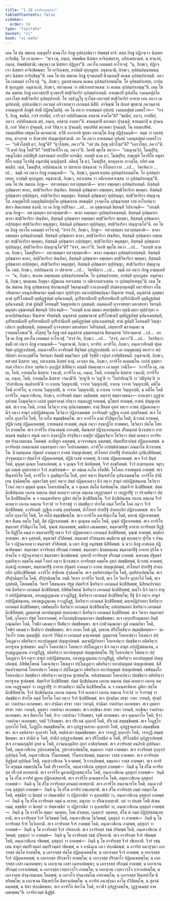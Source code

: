 ```yaml
---
title: "1.18 อาจริยวตฺตกถา"
tableOfContents: false
sidebar:
  order: 10
type: "tipitaka"
basket: "vi"
book: "vi-maha"
---
```



<DynamicBreadcrumb />

<Division number="74" book="vi-maha">

<Paragraph number="313" book="vi-maha">
เตน โข ปน สมเยน อญฺญตโร มาณวโก ภิกฺขู อุปสงฺกมิตฺวา ปพฺพชฺชํ ยาจิ. ตสฺส ภิกฺขู ปฏิกจฺเจว นิสฺสเย อาจิกฺขึสุ. โส เอวมาห—  “สเจ เม, ภนฺเต, ปพฺพชิเต นิสฺสเย อาจิกฺเขยฺยาถ, อภิรเมยฺยามหํ. น ทานาหํ, ภนฺเต, ปพฺพชิสฺสามิ; เชคุจฺฉา เม นิสฺสยา ปฏิกูลา”ติ. ภควโต เอตมตฺถํ อาโรเจสุํ. “น, ภิกฺขเว, ปฏิกจฺเจว นิสฺสยา อาจิกฺขิตพฺพา. โย อาจิกฺเขยฺย, อาปตฺติ ทุกฺกฏสฺส. อนุชานามิ, ภิกฺขเว, อุปสมฺปนฺนสมนนฺตรา นิสฺสเย อาจิกฺขิตุนฺ”ติ.
</Paragraph>

<Paragraph number="314" book="vi-maha">
เตน โข ปน สมเยน ภิกฺขู ทุวคฺเคนปิ ติวคฺเคนปิ คเณน อุปสมฺปาเทนฺติ. ภควโต เอตมตฺถํ อาโรเจสุํ. “น, ภิกฺขเว, อูนทสวคฺเคน คเณน อุปสมฺปาเทตพฺโพ. โย อุปสมฺปาเทยฺย, อาปตฺติ ทุกฺกฏสฺส. อนุชานามิ, ภิกฺขเว, ทสวคฺเคน วา อติเรกทสวคฺเคน วา คเณน อุปสมฺปาเทตุนฺ”ติ.
</Paragraph>

</Division>
<Division number="75" book="vi-maha">

<Paragraph number="315" book="vi-maha">
เตน โข ปน สมเยน ภิกฺขู เอกวสฺสาปิ ทุวสฺสาปิ สทฺธิวิหาริกํ อุปสมฺปาเทนฺติ. อายสฺมาปิ อุปเสโน วงฺคนฺตปุตฺโต เอกวโสฺส สทฺธิวิหาริกํ อุปสมฺปาเทสิ. โส วสฺสํวุฏฺโฐ ทุวโสฺส เอกวสฺสํ สทฺธิวิหาริกํ อาทาย เยน ภควา เตนุปสงฺกมิ, อุปสงฺกมิตฺวา ภควนฺตํ อภิวาเทตฺวา เอกมนฺตํ นิสีทิ. อาจิณฺณํ โข ปเนตํ พุทฺธานํ ภควนฺตานํ อาคนฺตุเกหิ ภิกฺขูหิ สทฺธึ ปฏิสมฺโมทิตุํ. อถ โข ภควา อายสฺมนฺตํ อุปเสนํ วงฺคนฺตปุตฺตํ เอตทโวจ—  “กจฺจิ, ภิกฺขุ, ขมนียํ, กจฺจิ ยาปนียํ, กจฺจิ ตฺวํ อปฺปกิลมเถน อทฺธานํ อาคโต”ติ? “ขมนียํ, ภควา, ยาปนียํ, ภควา. อปฺปกิลมเถน มยํ, ภนฺเต, อทฺธานํ อาคตา”ติ. ชานนฺตาปิ ตถาคตา ปุจฺฉนฺติ, ชานนฺตาปิ น ปุจฺฉนฺติ, กาลํ วิทิตฺวา ปุจฺฉนฺติ, กาลํ วิทิตฺวา น ปุจฺฉนฺติ; อตฺถสํหิตํ ตถาคตา ปุจฺฉนฺติ; โน อนตฺถสํหิตํ. อนตฺถสํหิเต เสตุฆาโต ตถาคตานํ. ทฺวีหิ อากาเรหิ พุทฺธา ภควนฺโต ภิกฺขู ปฏิปุจฺฉนฺติ—  ธมฺมํ วา เทเสสฺสาม, สาวกานํ วา สิกฺขาปทํ ปญฺญเปสฺสามาติ. อถ โข ภควา อายสฺมนฺตํ อุปเสนํ วงฺคนฺตปุตฺตํ เอตทโวจ—  “กติวโสฺสสิ ตฺวํ, ภิกฺขู”ติ? “ทุวโสฺสหํ, ภควา”ติ. “อยํ ปน ภิกฺขุ กติวโสฺส”ติ? “เอกวโสฺส, ภควา”ติ. “กึ ตายํ ภิกฺขุ โหตี”ติ? “สทฺธิวิหาริโก เม, ภควา”ติ. วิครหิ พุทฺโธ ภควา—  “อนนุจฺฉวิกํ, โมฆปุริส, อนนุโลมิกํ อปฺปติรูปํ อสฺสามณกํ อกปฺปิยํ อกรณียํ. กถญฺหิ นาม ตฺวํ, โมฆปุริส, อญฺเญหิ โอวทิโย อนุสาสิโย อญฺญํ โอวทิตุํ อนุสาสิตุํ มญฺญิสฺสสิ. อติลหุํ โข ตฺวํ, โมฆปุริส, พาหุลฺลาย อาวตฺโต, ยทิทํ คณพนฺธิกํ. เนตํ, โมฆปุริส, อปฺปสนฺนานํ วา ปสาทาย ปสนฺนานํ วา ภิโยฺยภาวาย …เป…  วิครหิตฺวา …เป…  ธมฺมึ กถํ กตฺวา ภิกฺขู อามนฺเตสิ—  “น, ภิกฺขเว, อูนทสวเสฺสน อุปสมฺปาเทตพฺโพ. โย อุปสมฺปาเทยฺย, อาปตฺติ ทุกฺกฏสฺส. อนุชานามิ, ภิกฺขเว, ทสวเสฺสน วา อติเรกทสวเสฺสน วา อุปสมฺปาเทตุนฺ”ติ.
</Paragraph>

</Division>
<Division number="76" book="vi-maha">

<Paragraph number="316" book="vi-maha">
เตน โข ปน สมเยน ภิกฺขู—  ทสวสฺสมฺหา ทสวสฺสมฺหาติ—  พาลา อพฺยตฺตา อุปสมฺปาเทนฺติ. ทิสฺสนฺติ อุปชฺฌายา พาลา, สทฺธิวิหาริกา ปณฺฑิตา. ทิสฺสนฺติ อุปชฺฌายา อพฺยตฺตา, สทฺธิวิหาริกา พฺยตฺตา. ทิสฺสนฺติ อุปชฺฌายา อปฺปสฺสุตา, สทฺธิวิหาริกา พหุสฺสุตา. ทิสฺสนฺติ อุปชฺฌายา ทุปฺปญฺญา, สทฺธิวิหาริกา ปญฺญวนฺโต. อญฺญตโรปิ อญฺญติตฺถิยปุพฺโพ อุปชฺฌาเยน สหธมฺมิกํ วุจฺจมาโน อุปชฺฌายสฺส วาทํ อาโรเปตฺวา ตํเยว ติตฺถายตนํ สงฺกมิ. เย เต ภิกฺขู อปฺปิจฺฉา …เป…  เต อุชฺฌายนฺติ ขิยฺยนฺติ วิปาเจนฺติ—  “กถญฺหิ นาม ภิกฺขู—  ทสวสฺสมฺหา ทสวสฺสมฺหาติ—  พาลา อพฺยตฺตา อุปสมฺปาเทสฺสนฺติ. ทิสฺสนฺติ อุปชฺฌายา พาลา สทฺธิวิหาริกา ปณฺฑิตา, ทิสฺสนฺติ อุปชฺฌายา อพฺยตฺตา สทฺธิวิหาริกา พฺยตฺตา, ทิสฺสนฺติ อุปชฺฌายา อปฺปสฺสุตา สทฺธิวิหาริกา พหุสฺสุตา, ทิสฺสนฺติ อุปชฺฌายา ทุปฺปญฺญา, สทฺธิวิหาริกา ปญฺญวนฺโต”ติ.
</Paragraph>

<Paragraph number="317" book="vi-maha">
อถ โข เต ภิกฺขู ภควโต เอตมตฺถํ อาโรเจสุํ. “สจฺจํ กิร, ภิกฺขเว, ภิกฺขู—  ทสวสฺสมฺหา ทสวสฺสมฺหาติ—  พาลา อพฺยตฺตา อุปสมฺปาเทนฺติ. ทิสฺสนฺติ อุปชฺฌายา พาลา, สทฺธิวิหาริกา ปณฺฑิตา, ทิสฺสนฺติ อุปชฺฌายา อพฺยตฺตา สทฺธิวิหาริกา พฺยตฺตา, ทิสฺสนฺติ อุปชฺฌายา อปฺปสฺสุตา, สทฺธิวิหาริกา พหุสฺสุตา, ทิสฺสนฺติ อุปชฺฌายา ทุปฺปญฺญา, สทฺธิวิหาริกา ปญฺญวนฺโต”ติ? “สจฺจํ, ภควา”ติ. วิครหิ พุทฺโธ ภควา …เป…  “กถญฺหิ นาม เต, ภิกฺขเว, โมฆปุริสา—  ทสวสฺสมฺหา ทสวสฺสมฺหาติ—  พาลา อพฺยตฺตา อุปสมฺปาเทสฺสนฺติ. ทิสฺสนฺติ อุปชฺฌายา พาลา, สทฺธิวิหาริกา ปณฺฑิตา, ทิสฺสนฺติ อุปชฺฌายา อพฺยตฺตา สทฺธิวิหาริกา พฺยตฺตา, ทิสฺสนฺติ อุปชฺฌายา อปฺปสฺสุตา, สทฺธิวิหาริกา พหุสฺสุตา, ทิสฺสนฺติ อุปชฺฌายา ทุปฺปญฺญา, สทฺธิวิหาริกา ปญฺญวนฺโต. เนตํ, ภิกฺขเว, อปฺปสนฺนานํ วา ปสาทาย …เป…  วิครหิตฺวา …เป…  ธมฺมึ กถํ กตฺวา ภิกฺขู อามนฺเตสิ—  “น, ภิกฺขเว, พาเลน อพฺยตฺเตน อุปสมฺปาเทตพฺโพ. โย อุปสมฺปาเทยฺย, อาปตฺติ ทุกฺกฏสฺส. อนุชานามิ, ภิกฺขเว, พฺยตฺเตน ภิกฺขุนา ปฏิพเลน ทสวเสฺสน วา อติเรกทสวเสฺสน วา อุปสมฺปาเทตุนฺ”ติ.
</Paragraph>

</Division>
<Division number="77" book="vi-maha">

<Paragraph number="318" book="vi-maha">
เตน โข ปน สมเยน ภิกฺขู อุปชฺฌาเยสุ ปกฺกนฺเตสุปิ วิพฺภนฺเตสุปิ กาลงฺกเตสุปิ ปกฺขสงฺกนฺเตสุปิ อนาจริยกา อโนวทิยมานา อนนุสาสิยมานา ทุนฺนิวตฺถา ทุปฺปารุตา อนากปฺปสมฺปนฺนา ปิณฺฑาย จรนฺติ, มนุสฺสานํ ภุญฺชมานานํ อุปริโภชเนปิ อุตฺติฏฺฐปตฺตํ อุปนาเมนฺติ, อุปริขาทนีเยปิ อุปริสายนีเยปิ อุปริปานีเยปิ อุตฺติฏฺฐปตฺตํ อุปนาเมนฺติ; สามํ สูปมฺปิ โอทนมฺปิ วิญฺญาเปตฺวา ภุญฺชนฺติ; ภตฺตคฺเคปิ อุจฺจาสทฺทา มหาสทฺทา วิหรนฺติ. มนุสฺสา อุชฺฌายนฺติ ขิยฺยนฺติ วิปาเจนฺติ—  “กถญฺหิ นาม สมณา สกฺยปุตฺติยา ทุนฺนิวตฺถา ทุปฺปารุตา อนากปฺปสมฺปนฺนา ปิณฺฑาย จริสฺสนฺติ; มนุสฺสานํ ภุญฺชมานานํ อุปริโภชเนปิ อุตฺติฏฺฐปตฺตํ อุปนาเมสฺสนฺติ, อุปริขาทนีเยปิ อุปริสายนีเยปิ อุปริปานีเยปิ อุตฺติฏฺฐปตฺตํ อุปนาเมสฺสนฺติ; สามํ สูปมฺปิ โอทนมฺปิ วิญฺญาเปตฺวา ภุญฺชิสฺสนฺติ; ภตฺตคฺเคปิ อุจฺจาสทฺทา มหาสทฺทา วิหริสฺสนฺติ, เสยฺยถาปิ พฺราหฺมณา พฺราหฺมณโภชเน”ติ. อโสฺสสุํ โข ภิกฺขู เตสํ มนุสฺสานํ อุชฺฌายนฺตานํ ขิยฺยนฺตานํ วิปาเจนฺตานํ …เป…  อถ โข เต ภิกฺขู ภควโต เอตมตฺถํ อาโรเจสุํ. “สจฺจํ กิร, ภิกฺขเว …เป…  “สจฺจํ, ภควา”ติ …เป…  วิครหิตฺวา ธมฺมึ กถํ กตฺวา ภิกฺขู อามนฺเตสิ—
</Paragraph>

<Paragraph number="319" book="vi-maha">
“อนุชานามิ, ภิกฺขเว, อาจริยํ. อาจริโย, ภิกฺขเว, อนฺเตวาสิกมฺหิ ปุตฺตจิตฺตํ อุปฏฺฐาเปสฺสติ, อนฺเตวาสิโก อาจริยมฺหิ ปิตุจิตฺตํ อุปฏฺฐาเปสฺสติ. เอวํ เต อญฺญมญฺญํ สคารวา สปฺปติสฺสา สภาควุตฺติโน วิหรนฺตา อิมสฺมึ ธมฺมวินเย วุทฺธึ วิรุฬฺหึ เวปุลฺลํ อาปชฺชิสฺสนฺติ. อนุชานามิ, ภิกฺขเว, ทสวสฺสํ นิสฺสาย วตฺถุํ, ทสวเสฺสน นิสฺสยํ ทาตุํ. เอวญฺจ ปน, ภิกฺขเว, อาจริโย คเหตพฺโพ. เอกํสํ อุตฺตราสงฺคํ กริตฺวา ปาเท วนฺทิตฺวา อุกฺกุฏิกํ นิสีทิตฺวา อญฺชลึ ปคฺคเหตฺวา เอวมสฺส วจนีโย—  ‘อาจริโย เม, ภนฺเต, โหหิ, อายสฺมโต นิสฺสาย วจฺฉามิ; อาจริโย เม, ภนฺเต, โหหิ, อายสฺมโต นิสฺสาย วจฺฉามิ; อาจริโย เม, ภนฺเต, โหหิ, อายสฺมโต นิสฺสาย วจฺฉามี’ติ. ‘สาหู’ติ วา ‘ลหู’ติ วา ‘โอปายิกนฺ’ติ วา ‘ปติรูปนฺ’ติ วา ‘ปาสาทิเกน สมฺปาเทหี’ติ วา กาเยน วิญฺญาเปติ, วาจาย วิญฺญาเปติ, กาเยน วาจาย วิญฺญาเปติ, คหิโต โหติ อาจริโย; น กาเยน วิญฺญาเปติ, น วาจาย วิญฺญาเปติ, น กาเยน วาจาย วิญฺญาเปติ, น คหิโต โหติ อาจริโย.
</Paragraph>

</Division>
<Division number="78" book="vi-maha">

<Paragraph number="320" book="vi-maha">
อนฺเตวาสิเกน, ภิกฺขเว, อาจริยมฺหิ สมฺมา วตฺติตพฺพํ. ตตฺรายํ สมฺมาวตฺตนา—
</Paragraph>

<Paragraph number="321" book="vi-maha">
กาลเสฺสว อุฏฺฐาย อุปาหนํ โอมุญฺจิตฺวา เอกํสํ อุตฺตราสงฺคํ กริตฺวา ทนฺตกฏฺฐํ ทาตพฺพํ, มุโขทกํ ทาตพฺพํ, อาสนํ ปญฺญเปตพฺพํ. สเจ ยาคุ โหติ, ภาชนํ โธวิตฺวา ยาคุ อุปนาเมตพฺพา. ยาคุํ ปีตสฺส อุทกํ ทตฺวา ภาชนํ ปฏิคฺคเหตฺวา นีจํ กตฺวา สาธุกํ อปฺปฏิฆํสนฺเตน โธวิตฺวา ปฏิสาเมตพฺพํ. อาจริยมฺหิ วุฏฺฐิเต อาสนํ อุทฺธริตพฺพํ. สเจ โส เทโส อุกฺลาโป โหติ, โส เทโส สมฺมชฺชิตพฺโพ.
</Paragraph>

<Paragraph number="322" book="vi-maha">
สเจ อาจริโย คามํ ปวิสิตุกาโม โหติ, นิวาสนํ ทาตพฺพํ, ปฏินิวาสนํ ปฏิคฺคเหตพฺพํ, กายพนฺธนํ ทาตพฺพํ, สคุณํ กตฺวา สงฺฆาฏิโย ทาตพฺพา, โธวิตฺวา ปตฺโต โสทโก ทาตพฺโพ. สเจ อาจริโย ปจฺฉาสมณํ อากงฺขติ, ติมณฺฑลํ ปฏิจฺฉาเทนฺเตน ปริมณฺฑลํ นิวาเสตฺวา กายพนฺธนํ พนฺธิตฺวา สคุณํ กตฺวา สงฺฆาฏิโย ปารุปิตฺวา คณฺฐิกํ ปฏิมุญฺจิตฺวา โธวิตฺวา ปตฺตํ คเหตฺวา อาจริยสฺส ปจฺฉาสมเณน โหตพฺพํ. นาติทูเร คนฺตพฺพํ, นาจฺจาสนฺเน คนฺตพฺพํ, ปตฺตปริยาปนฺนํ ปฏิคฺคเหตพฺพํ. น อาจริยสฺส ภณมานสฺส อนฺตรนฺตรา กถา โอปาเตตพฺพา. อาจริโย อาปตฺติสามนฺตา ภณมาโน นิวาเรตพฺโพ.
</Paragraph>

<Paragraph number="323" book="vi-maha">
นิวตฺตนฺเตน ปฐมตรํ อาคนฺตฺวา อาสนํ ปญฺญเปตพฺพํ, ปาโททกํ ปาทปีฐํ ปาทกถลิกํ อุปนิกฺขิปิตพฺพํ, ปจฺจุคฺคนฺตฺวา ปตฺตจีวรํ ปฏิคฺคเหตพฺพํ, ปฏินิวาสนํ ทาตพฺพํ, นิวาสนํ ปฏิคฺคเหตพฺพํ. สเจ จีวรํ สินฺนํ โหติ, มุหุตฺตํ อุเณฺห โอตาเปตพฺพํ, น จ อุเณฺห จีวรํ นิทหิตพฺพํ. จีวรํ สงฺฆริตพฺพํ. จีวรํ สงฺฆรนฺเตน จตุรงฺคุลํ กณฺณํ อุสฺสาเรตฺวา จีวรํ สงฺฆริตพฺพํ—  มา มชฺเฌ ภงฺโค อโหสีติ. โอโภเค กายพนฺธนํ กาตพฺพํ.
</Paragraph>

<Paragraph number="324" book="vi-maha">
สเจ ปิณฺฑปาโต โหติ, อาจริโย จ ภุญฺชิตุกาโม โหติ, อุทกํ ทตฺวา ปิณฺฑปาโต อุปนาเมตพฺโพ. อาจริโย ปานีเยน ปุจฺฉิตพฺโพ. ภุตฺตาวิสฺส อุทกํ ทตฺวา ปตฺตํ ปฏิคฺคเหตฺวา นีจํ กตฺวา สาธุกํ อปฺปฏิฆํสนฺเตน โธวิตฺวา โวทกํ กตฺวา มุหุตฺตํ อุเณฺห โอตาเปตพฺโพ, น จ อุเณฺห ปตฺโต นิทหิตพฺโพ. ปตฺตจีวรํ นิกฺขิปิตพฺพํ. ปตฺตํ นิกฺขิปนฺเตน เอเกน หตฺเถน ปตฺตํ คเหตฺวา เอเกน หตฺเถน เหฏฺฐามญฺจํ วา เหฏฺฐาปีฐํ วา ปรามสิตฺวา ปตฺโต นิกฺขิปิตพฺโพ. น จ อนนฺตรหิตาย ภูมิยา ปตฺโต นิกฺขิปิตพฺโพ. จีวรํ นิกฺขิปนฺเตน เอเกน หตฺเถน จีวรํ คเหตฺวา เอเกน หตฺเถน จีวรวํสํ วา จีวรรชฺชุํ วา ปมชฺชิตฺวา ปารโต อนฺตํ โอรโต โภคํ กตฺวา จีวรํ นิกฺขิปิตพฺพํ. อาจริยมฺหิ วุฏฺฐิเต อาสนํ อุทฺธริตพฺพํ, ปาโททกํ ปาทปีฐํ ปาทกถลิกํ ปฏิสาเมตพฺพํ. สเจ โส เทโส อุกฺลาโป โหติ, โส เทโส สมฺมชฺชิตพฺโพ.
</Paragraph>

<Paragraph number="325" book="vi-maha">
สเจ อาจริโย นหายิตุกาโม โหติ, นหานํ ปฏิยาเทตพฺพํ. สเจ สีเตน อตฺโถ โหติ, สีตํ ปฏิยาเทตพฺพํ. สเจ อุเณฺหน อตฺโถ โหติ, อุณฺหํ ปฏิยาเทตพฺพํ.
</Paragraph>

<Paragraph number="326" book="vi-maha">
สเจ อาจริโย ชนฺตาฆรํ ปวิสิตุกาโม โหติ, จุณฺณํ สนฺเนตพฺพํ, มตฺติกา เตเมตพฺพา, ชนฺตาฆรปีฐํ อาทาย อาจริยสฺส ปิฏฺฐิโต ปิฏฺฐิโต คนฺตฺวา ชนฺตาฆรปีฐํ ทตฺวา จีวรํ ปฏิคฺคเหตฺวา เอกมนฺตํ นิกฺขิปิตพฺพํ, จุณฺณํ ทาตพฺพํ, มตฺติกา ทาตพฺพา. สเจ อุสฺสหติ, ชนฺตาฆรํ ปวิสิตพฺพํ. ชนฺตาฆรํ ปวิสนฺเตน มตฺติกาย มุขํ มกฺเขตฺวา ปุรโต จ ปจฺฉโต จ ปฏิจฺฉาเทตฺวา ชนฺตาฆรํ ปวิสิตพฺพํ. น เถเร ภิกฺขู อนุปขชฺช นิสีทิตพฺพํ. น นวา ภิกฺขู อาสเนน ปฏิพาหิตพฺพา. ชนฺตาฆเร อาจริยสฺส ปริกมฺมํ กาตพฺพํ. ชนฺตาฆรา นิกฺขมนฺเตน ชนฺตาฆรปีฐํ อาทาย ปุรโต จ ปจฺฉโต จ ปฏิจฺฉาเทตฺวา ชนฺตาฆรา นิกฺขมิตพฺพํ.
</Paragraph>

<Paragraph number="327" book="vi-maha">
อุทเกปิ อาจริยสฺส ปริกมฺมํ กาตพฺพํ. นหาเตน ปฐมตรํ อุตฺตริตฺวา อตฺตโน คตฺตํ โวทกํ กตฺวา นิวาเสตฺวา อาจริยสฺส คตฺตโต อุทกํ ปมชฺชิตพฺพํ, นิวาสนํ ทาตพฺพํ, สงฺฆาฏิ ทาตพฺพา, ชนฺตาฆรปีฐํ อาทาย ปฐมตรํ อาคนฺตฺวา อาสนํ ปญฺญเปตพฺพํ, ปาโททกํ ปาทปีฐํ ปาทกถลิกํ อุปนิกฺขิปิตพฺพํ. อาจริโย ปานีเยน ปุจฺฉิตพฺโพ. สเจ อุทฺทิสาเปตุกาโม โหติ, อุทฺทิสาเปตพฺโพ. สเจ ปริปุจฺฉิตุกาโม โหติ, ปริปุจฺฉิตพฺโพ.
</Paragraph>

<Paragraph number="328" book="vi-maha">
ยสฺมึ วิหาเร อาจริโย วิหรติ, สเจ โส วิหาโร อุกฺลาโป โหติ, สเจ อุสฺสหติ, โสเธตพฺโพ. วิหารํ โสเธนฺเตน ปฐมํ ปตฺตจีวรํ นีหริตฺวา เอกมนฺตํ นิกฺขิปิตพฺพํ; นิสีทนปจฺจตฺถรณํ นีหริตฺวา เอกมนฺตํ นิกฺขิปิตพฺพํ; ภิสิพิพฺโพหนํ นีหริตฺวา เอกมนฺตํ นิกฺขิปิตพฺพํ; มญฺโจ นีจํ กตฺวา สาธุกํ อปฺปฏิฆํสนฺเตน, อสงฺฆฏฺเฏนฺเตน กวาฏปิฏฺฐํ, นีหริตฺวา เอกมนฺตํ นิกฺขิปิตพฺโพ; ปีฐํ นีจํ กตฺวา สาธุกํ อปฺปฏิฆํสนฺเตน, อสงฺฆฏฺเฏนฺเตน กวาฏปิฏฺฐํ, นีหริตฺวา เอกมนฺตํ นิกฺขิปิตพฺพํ; มญฺจปฏิปาทกา นีหริตฺวา เอกมนฺตํ นิกฺขิปิตพฺพา; เขฬมลฺลโก นีหริตฺวา เอกมนฺตํ นิกฺขิปิตพฺโพ; อปเสฺสนผลกํ นีหริตฺวา เอกมนฺตํ นิกฺขิปิตพฺพํ; ภูมตฺถรณํ ยถาปญฺญตฺตํ สลฺลกฺเขตฺวา นีหริตฺวา เอกมนฺตํ นิกฺขิปิตพฺพํ. สเจ วิหาเร สนฺตานกํ โหติ, อุโลฺลกา ปฐมํ โอหาเรตพฺพํ, อาโลกสนฺธิกณฺณภาคา ปมชฺชิตพฺพา. สเจ เครุกปริกมฺมกตา ภิตฺติ กณฺณกิตา โหติ, โจฬกํ เตเมตฺวา ปีเฬตฺวา ปมชฺชิตพฺพา. สเจ กาฬวณฺณกตา ภูมิ กณฺณกิตา โหติ, โจฬกํ เตเมตฺวา ปีเฬตฺวา ปมชฺชิตพฺพา. สเจ อกตา โหติ ภูมิ, อุทเกน ปริปฺโผสิตฺวา สมฺมชฺชิตพฺพา—  มา วิหาโร รเชน อุหญฺญีติ. สงฺการํ วิจินิตฺวา เอกมนฺตํ ฉฑฺเฑตพฺพํ.
</Paragraph>

<Paragraph number="329" book="vi-maha">
ภูมตฺถรณํ โอตาเปตฺวา โสเธตฺวา ปปฺโผเฏตฺวา อติหริตฺวา ยถาปญฺญตฺตํ ปญฺญเปตพฺพํ. มญฺจปฏิปาทกา โอตาเปตฺวา ปมชฺชิตฺวา อติหริตฺวา ยถาฐาเน ฐเปตพฺพา. มญฺโจ โอตาเปตฺวา โสเธตฺวา ปปฺโผเฏตฺวา นีจํ กตฺวา สาธุกํ อปฺปฏิฆํสนฺเตน, อสงฺฆฏฺเฏนฺเตน กวาฏปิฏฺฐํ, อติหริตฺวา ยถาปญฺญตฺตํ ปญฺญเปตพฺโพ. ปีฐํ โอตาเปตฺวา โสเธตฺวา ปปฺโผเฏตฺวา นีจํ กตฺวา สาธุกํ อปฺปฏิฆํสนฺเตน, อสงฺฆฏฺเฏนฺเตน กวาฏปิฏฺฐํ, อติหริตฺวา ยถาปญฺญตฺตํ ปญฺญเปตพฺพํ. ภิสิพิพฺโพหนํ โอตาเปตฺวา โสเธตฺวา ปปฺโผเฏตฺวา อติหริตฺวา ยถาปญฺญตฺตํ ปญฺญเปตพฺพํ. นิสีทนปจฺจตฺถรณํ โอตาเปตฺวา โสเธตฺวา ปปฺโผเฏตฺวา อติหริตฺวา ยถาปญฺญตฺตํ ปญฺญเปตพฺพํ. เขฬมลฺลโก โอตาเปตฺวา ปมชฺชิตฺวา อติหริตฺวา ยถาฐาเน ฐเปตพฺโพ. อปเสฺสนผลกํ โอตาเปตฺวา ปมชฺชิตฺวา อติหริตฺวา ยถาฐาเน ฐเปตพฺพํ. ปตฺตจีวรํ นิกฺขิปิตพฺพํ. ปตฺตํ นิกฺขิปนฺเตน เอเกน หตฺเถน ปตฺตํ คเหตฺวา เอเกน หตฺเถน เหฏฺฐามญฺจํ วา เหฏฺฐาปีฐํ วา ปรามสิตฺวา ปตฺโต นิกฺขิปิตพฺโพ. น จ อนนฺตรหิตาย ภูมิยา ปตฺโต นิกฺขิปิตพฺโพ. จีวรํ นิกฺขิปนฺเตน เอเกน หตฺเถน จีวรํ คเหตฺวา เอเกน หตฺเถน จีวรวํสํ วา จีวรรชฺชุํ วา ปมชฺชิตฺวา ปารโต อนฺตํ โอรโต โภคํ กตฺวา จีวรํ นิกฺขิปิตพฺพํ.
</Paragraph>

<Paragraph number="330" book="vi-maha">
สเจ ปุรตฺถิมา สรชา วาตา วายนฺติ, ปุรตฺถิมา วาตปานา ถเกตพฺพา. สเจ ปจฺฉิมา สรชา วาตา วายนฺติ, ปจฺฉิมา วาตปานา ถเกตพฺพา. สเจ อุตฺตรา สรชา วาตา วายนฺติ, อุตฺตรา วาตปานา ถเกตพฺพา. สเจ ทกฺขิณา สรชา วาตา วายนฺติ, ทกฺขิณา วาตปานา ถเกตพฺพา. สเจ สีตกาโล โหติ, ทิวา วาตปานา วิวริตพฺพา, รตฺตึ ถเกตพฺพา. สเจ อุณฺหกาโล โหติ, ทิวา วาตปานา ถเกตพฺพา, รตฺตึ วิวริตพฺพา.
</Paragraph>

<Paragraph number="331" book="vi-maha">
สเจ ปริเวณํ อุกฺลาปํ โหติ, ปริเวณํ สมฺมชฺชิตพฺพํ. สเจ โกฏฺฐโก อุกฺลาโป โหติ, โกฏฺฐโก สมฺมชฺชิตพฺโพ. สเจ อุปฏฺฐานสาลา อุกฺลาปา โหติ, อุปฏฺฐานสาลา สมฺมชฺชิตพฺพา. สเจ อคฺคิสาลา อุกฺลาปา โหติ, อคฺคิสาลา สมฺมชฺชิตพฺพา. สเจ วจฺจกุฏิ อุกฺลาปา โหติ, วจฺจกุฏิ สมฺมชฺชิตพฺพา. สเจ ปานียํ น โหติ, ปานียํ อุปฏฺฐาเปตพฺพํ. สเจ ปริโภชนียํ น โหติ, ปริโภชนียํ อุปฏฺฐาเปตพฺพํ. สเจ อาจมนกุมฺภิยํ อุทกํ น โหติ, อาจมนกุมฺภิยา อุทกํ อาสิญฺจิตพฺพํ.
</Paragraph>

<Paragraph number="332" book="vi-maha">
สเจ อาจริยสฺส อนภิรติ อุปฺปนฺนา โหติ, อนฺเตวาสิเกน วูปกาเสตพฺโพ, วูปกาสาเปตพฺโพ, ธมฺมกถา วาสฺส กาตพฺพา. สเจ อาจริยสฺส กุกฺกุจฺจํ อุปฺปนฺนํ โหติ, อนฺเตวาสิเกน วิโนเทตพฺพํ, วิโนทาเปตพฺพํ, ธมฺมกถา วาสฺส กาตพฺพา. สเจ อาจริยสฺส ทิฏฺฐิคตํ อุปฺปนฺนํ โหติ, อนฺเตวาสิเกน วิเวเจตพฺพํ, วิเวจาเปตพฺพํ, ธมฺมกถา วาสฺส กาตพฺพา. สเจ อาจริโย ครุธมฺมํ อชฺฌาปนฺโน โหติ ปริวาสารโห, อนฺเตวาสิเกน อุสฺสุกฺกํ กาตพฺพํ—  กินฺติ นุ โข สํโฆ อาจริยสฺส ปริวาสํ ทเทยฺยาติ. สเจ อาจริโย มูลายปฏิกสฺสนารโห โหติ, อนฺเตวาสิเกน อุสฺสุกฺกํ กาตพฺพํ—  กินฺติ นุ โข สํโฆ อาจริยํ มูลาย ปฏิกเสฺสยฺยาติ. สเจ อาจริโย มานตฺตารโห โหติ, อนฺเตวาสิเกน อุสฺสุกฺกํ กาตพฺพํ—  กินฺติ นุ โข สํโฆ อาจริยสฺส มานตฺตํ ทเทยฺยาติ. สเจ อาจริโย อพฺภานารโห โหติ, อนฺเตวาสิเกน อุสฺสุกฺกํ กาตพฺพํ—  กินฺติ นุ โข สํโฆ อาจริยํ อพฺเภยฺยาติ. สเจ สํโฆ อาจริยสฺส กมฺมํ กตฺตุกาโม โหติ, ตชฺชนียํ วา นิยสฺสํ วา ปพฺพาชนียํ วา ปฏิสารณียํ วา อุกฺเขปนียํ วา, อนฺเตวาสิเกน อุสฺสุกฺกํ กาตพฺพํ—  กินฺติ นุ โข สํโฆ อาจริยสฺส กมฺมํ น กเรยฺย, ลหุกาย วา ปริณาเมยฺยาติ. กตํ วา ปนสฺส โหติ สํเฆน กมฺมํ, ตชฺชนียํ วา นิยสฺสํ วา ปพฺพาชนียํ วา ปฏิสารณียํ วา อุกฺเขปนียํ วา, อนฺเตวาสิเกน อุสฺสุกฺกํ กาตพฺพํ—  กินฺติ นุ โข อาจริโย สมฺมา วตฺเตยฺย, โลมํ ปาเตยฺย, เนตฺถารํ วตฺเตยฺย, สํโฆ ตํ กมฺมํ ปฏิปฺปสฺสมฺเภยฺยาติ.
</Paragraph>

<Paragraph number="333" book="vi-maha">
สเจ อาจริยสฺส จีวรํ โธวิตพฺพํ โหติ, อนฺเตวาสิเกน โธวิตพฺพํ, อุสฺสุกฺกํ วา กาตพฺพํ—  กินฺติ นุ โข อาจริยสฺส จีวรํ โธวิเยถาติ. สเจ อาจริยสฺส จีวรํ กาตพฺพํ โหติ, อนฺเตวาสิเกน กาตพฺพํ, อุสฺสุกฺกํ วา กาตพฺพํ—  กินฺติ นุ โข อาจริยสฺส จีวรํ กริเยถาติ. สเจ อาจริยสฺส รชนํ ปจิตพฺพํ โหติ, อนฺเตวาสิเกน ปจิตพฺพํ, อุสฺสุกฺกํ วา กาตพฺพํ—  กินฺติ นุ โข อาจริยสฺส รชนํ ปจิเยถาติ. สเจ อาจริยสฺส จีวรํ รชิตพฺพํ โหติ, อนฺเตวาสิเกน รชิตพฺพํ, อุสฺสุกฺกํ วา กาตพฺพํ—  กินฺติ นุ โข อาจริยสฺส จีวรํ รชิเยถาติ. จีวรํ รชนฺเตน สาธุกํ สมฺปริวตฺตกํ สมฺปริวตฺตกํ รชิตพฺพํ, น จ อจฺฉินฺเน เถเว ปกฺกมิตพฺพํ.
</Paragraph>

<Paragraph number="334" book="vi-maha">
น อาจริยํ อนาปุจฺฉา เอกจฺจสฺส ปตฺโต ทาตพฺโพ, น เอกจฺจสฺส ปตฺโต ปฏิคฺคเหตพฺโพ; น เอกจฺจสฺส จีวรํ ทาตพฺพํ; น เอกจฺจสฺส จีวรํ ปฏิคฺคเหตพฺพํ; น เอกจฺจสฺส ปริกฺขาโร ทาตพฺโพ; น เอกจฺจสฺส ปริกฺขาโร ปฏิคฺคเหตพฺโพ; น เอกจฺจสฺส เกสา เฉเทตพฺพา; น เอกจฺเจน เกสา เฉทาเปตพฺพา; น เอกจฺจสฺส ปริกมฺมํ กาตพฺพํ; น เอกจฺเจน ปริกมฺมํ การาเปตพฺพํ; น เอกจฺจสฺส เวยฺยาวจฺโจ กาตพฺโพ; น เอกจฺเจน เวยฺยาวจฺโจ การาเปตพฺโพ; น เอกจฺจสฺส ปจฺฉาสมเณน โหตพฺพํ; น เอกจฺโจ ปจฺฉาสมโณ อาทาตพฺโพ; น เอกจฺจสฺส ปิณฺฑปาโต นีหริตพฺโพ; น เอกจฺเจน ปิณฺฑปาโต นีหราเปตพฺโพ. น อาจริยํ อนาปุจฺฉา คาโม ปวิสิตพฺโพ, น สุสานํ คนฺตพฺพํ, น ทิสา ปกฺกมิตพฺพา. สเจ อาจริโย คิลาโน โหติ, ยาวชีวํ อุปฏฺฐาตพฺโพ, วุฏฺฐานมสฺส อาคเมตพฺพนฺ”ติ.

</Paragraph>
</Division>

<Paragraph number="335" type="center" book="vi-maha">
อาจริยวตฺตํ นิฏฺฐิตํ.
</Paragraph>